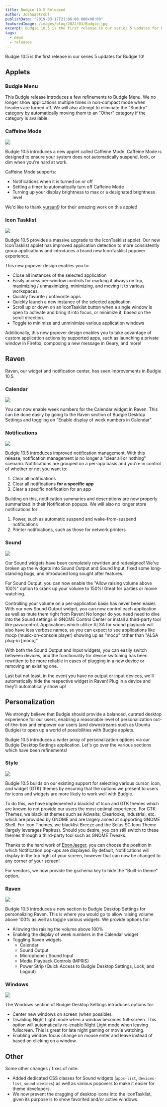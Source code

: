 ```yaml
---
title: Budgie 10.5 Released
author: JoshuaStrobl
publishDate: "2019-03-17T21:06:00.000+00:00"
featuredImage: /images/blog/2022/03/Budgie.jpg
excerpt: Budgie 10.5 is the first release in our series 5 updates for Budgie 10!
tags:
  - news
  - releases
---
```


Budgie 10.5 is the first release in our series 5 updates for Budgie 10!

## Applets

### Budgie Menu

This Budgie release introduces a few refinements to Budgie Menu. We no longer show applications multiple times in non-compact mode when headers are turned off. We will also attempt to eliminate the "Sundry" category by automatically moving them to an "Other" category if the category is available.

### Caffeine Mode

![](/images/blog/2022/03/CaffeineMode.jpg)

Budgie 10.5 introduces a new applet called Caffeine Mode. Caffeine Mode is designed to ensure your system does not automatically suspend, lock, or dim when you're hard at work.

Caffeine Mode supports:

- Notifications when it is turned on or off
- Setting a timer to automatically turn off Caffeine Mode
- Turning up your display brightness to max or a designated brightness level

We'd like to thank [yursan9](https://github.com/yursan9?ref=buddiesofbudgie.org) for their amazing work on this applet!

### Icon Tasklist

![](/images/blog/2022/03/IconTasklistPopover.jpg)

Budgie 10.5 provides a massive upgrade to the IconTasklist applet. Our new IconTasklist applet has improved application detection to more consistently group applications and introduces a brand new IconTasklist popover experience.

This new popover design enables you to:

- Close all instances of the selected application
- Easily access per-window controls for marking it always on top, maximizing / unmaximizing, minimizing, and moving it to various workspaces.
- Quickly favorite / unfavorite apps
- Quickly launch a new instance of the selected application
- Scroll up or down on an IconTasklist button when a single window is open to activate and bring it into focus, or minimize it, based on the scroll direction.
- Toggle to minimize and unminimize various application windows

Additionally, this new popover design enables you to take advantage of custom application actions by supported apps, such as launching a private window in Firefox, composing a new message in Geary, and more!

## Raven

Raven, our widget and notification center, has seen improvements in Budgie 10.5.

### Calendar

![](/images/blog/2022/03/CalendarWeekNumbers.jpg)

You can now enable week numbers for the Calendar widget in Raven. This can be done easily by going to the Raven section of Budgie Desktop Settings and toggling on "Enable display of week numbers in Calendar".

### Notifications

![](/images/blog/2022/03/Notifications.jpg)

Budgie 10.5 introduces improved notification management. With this release, notification management is no longer a "clear all or nothing" scenario. Notifications are grouped on a per-app basis and you're in control of whether or not you want to:

1.  Clear all notifications
2.  Clear all notifications **for a specific app**
3.  Clear a specific notification for an app

Building on this, notification summaries and descriptions are now properly summarized in their Notification popups. We will also no longer store notifications for:

1.  Power, such as automatic suspend and wake-from-suspend notifications
2.  Printer notifications, such as those for network printers

### Sound

![](/images/blog/2022/03/SoundApps.jpg)

Our Sound widgets have been completely rewritten and redesigned! We've broken up the widgets into Sound Output and Sound Input, fixed some long-standing bugs, and introduced long sought after features.

For Sound Output, you can now enable the "Allow raising volume above 100%" option to crank up your volume to 150%! Great for parties or movie watching.

Controlling your volume on a per-application basis has never been easier. With our new Sound Output widget, you can now control each application as well as mute them right from Raven! No longer do you need need to dive into the Sound settings in GNOME Control Center or install a third-party tool like pavucontrol. Applications which utilize ALSA for sound playback will also have less verbose names, so you can expect to see applications like mocp (music-on-console player) showing up as "mocp" rather than "ALSA plug-in \[mocp\]"

With both the Sound Output and Input widgets, you can easily switch between devices, and the functionality for device switching has been rewritten to be more reliable in cases of plugging in a new device or removing an existing one.

Last but not least, in the event you have no output or input devices, we'll automatically hide the respective widget in Raven! Plug in a device and they'll automatically show up!

## Personalization

We strongly believe that Budgie should provide a balanced, curated desktop experience for our users, enabling a reasonable level of personalization out-of-the-box and empower our users (and downstreams such as Ubuntu Budgie) to open up a world of possibilities with Budgie applets.

Budgie 10.5 introduces a wider array of personalization options via our Budgie Desktop Settings application. Let's go over the various sections which have been refinements!

### Style

![](/images/blog/2022/03/BudgieDesktopSettingsStyle.jpg)

Budgie 10.5 builds on our existing support for selecting various cursor, icon, and widget (GTK) themes by ensuring that the options we present to users for icons and widgets are more likely to work well with Budgie.

To do this, we have implemented a blacklist of Icon and GTK themes which are known to not provide our users the most optimal experience. For GTK Themes, we blacklist themes such as Adwaita, Clearlooks, Industrial, etc. which are provided by GNOME and are largely aimed at supporting GNOME Shell. For Icon Themes, we blacklist Breeze and the Solus SC Icon Theme (largely leverages Papirus). Should you desire, you can still switch to these themes through a third-party tool such as GNOME Tweaks.

Thanks to the hard work of [EbonJaeger](https://github.com/EbonJaeger?ref=buddiesofbudgie.org), you can choose the position in which Notification pop-ups are displayed. By default, Notifications will display in the top right of your screen, however that can now be changed to any corner of your screen!

For vendors, we now provide the gschema key to hide the "Built-in theme" option.

### Raven

![](/images/blog/2022/03/BudgieDesktopSettingsRaven.jpg)

Budgie 10.5 introduces a new section to Budgie Desktop Settings for personalizing Raven. This is where you would go to allow raising volume above 100% as well as toggle various widgets. We provide options for:

- Allowing the raising the volume above 100%
- Enabling the display of week numbers in the Calendar widget
- Toggling Raven widgets
  - Calendar
  - Sound Output
  - Microphone / Sound Input
  - Media Playback Controls (MPRIS)
  - Power Strip (Quick Access to Budgie Desktop Settings, Lock, and Logout)

### Windows

![](/images/blog/2022/03/BudgieDesktopSettingsWindows.jpg)

The Windows section of Budgie Desktop Settings introduces options for:

- Center new windows on screen (when possible).
- Disabling Night Light mode when a window becomes full-screen. This option will automatically re-enable Night Light mode when leaving fullscreen. This is great for late night gaming or movie watching.
- Enabling window focus change on mouse enter and leave instead of based on clicking on a window.

## Other

Some other changes / fixes of note:

- Added dedicated CSS classes for Sound widgets (`apps-list`, `devices-list`, `sound-devices`) as well as various popovers to make it easier for theme developers.
- We now prevent the dragging of desktop icons into the IconTasklist, given its purpose is to show favorited and/or active windows.

<OCCallout />
